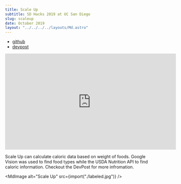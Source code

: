 ```yaml
---
title: Scale Up
subtitle: SD Hacks 2019 at UC San Diego
slug: scaleup
date: October 2019
layout: "../../../../layouts/Md.astro"
---
```



- [github](https://github.com/ec965/smart_scale)
- [devpost](https://devpost.com/software/scale-up)

<iframe width="560" height="315" src="https://www.youtube.com/embed/G3OunuLPnXA" title="YouTube video player" frameborder="0" allow="accelerometer; autoplay; clipboard-write; encrypted-media; gyroscope; picture-in-picture" allowfullscreen></iframe>

Scale Up can calculate caloric data based on weight of foods. Google Vision was
used to find food types while the USDA Nutrition API to find caloric
information. Checkout the DevPost for more infromation.

<MdImage alt="Scale Up" src={import("./labeled.jpg")} />
